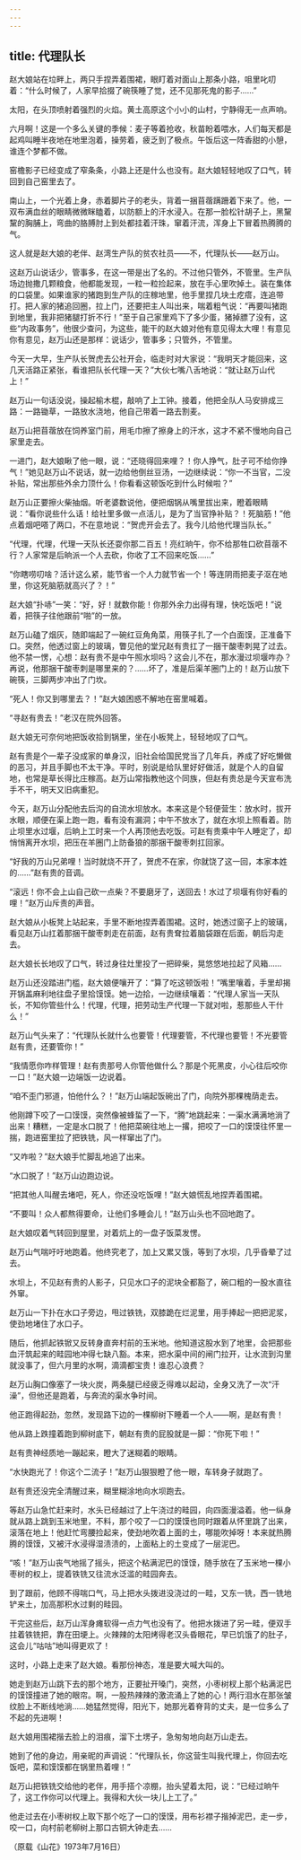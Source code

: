 ```yaml
---
---
---
```

title: 代理队长
---




赵大娘站在垃畔上，两只手捏弄着围裙，眼盯着对面山上那条小路，咀里叱叨着：“什么时候了，人家早拾掇了碗筷睡了觉，还不见那死鬼的影子……”

太阳，在头顶喷射着强烈的火焰。黄土高原这个小小的山村，宁静得无一点声响。

六月啊！这是一个多么关键的季候：麦子等着抢收，秋苗盼着喂水，人们每天都是起鸡叫睡半夜地在地里泡着，操劳着，疲乏到了极点。午饭后这一阵香甜的小憩，谁连个梦都不做。

窑檐影子已经变成了窄条条，小路上还是什么也没有。赵大娘轻轻地叹了口气，转回到自己窑里去了。

南山上，一个光着上身，赤着脚片子的老头，背着一捆苜蓿蹒跚着下来了。他，一双布满血丝的眼睛微微眯瞌着，以防额上的汗水浸入。在那一脸松针胡子上，黑黧黧的胸脯上，弯曲的胳膊肘上到处都挂着汗珠，窜着汗流，浑身上下冒着热腾腾的气。

这人就是赵大娘的老伴、赵湾生产队的贫农社员——不，代理队长——赵万山。

这赵万山说话少，管事多，在这一带是出了名的。不过他只管外，不管里。生产队场边抛撒几颗粮食，他都能发现，一粒一粒捡起来，放在手心里吹掉土。装在集体的口袋里。如果谁家的猪跑到生产队的庄稼地里，他手里捏几块土疙瘩，连追带打。把人家的猪追回圈，拉上门，还要把主人叫出来，喘着粗气说：“再要叫猪跑到地里，我非把猪腿打折不行！”至于自己家里鸡下了多少蛋，猪掉膘了没有，这些“内政事务”，他很少查问，为这些，能干的赵大娘对他有意见得太大哩！有意见你有意见，赵万山还是那样：说话少，管事多；只管外，不管里。

今天一大早，生产队长贺虎去公社开会，临走时对大家说：“我明天才能回来，这几天活路正紧张，看谁把队长代理一天？”大伙七嘴八舌地说：“就让赵万山代上！”

赵万山一句话没说，操起榆木棍，敲响了上工钟。接着，他把全队人马安排成三路：一路锄草，一路放水浇地，他自己带着一路去割麦。

赵万山把苜蓿放在饲养室门前，用毛巾擦了擦身上的汗水，这才不紧不慢地向自己家里走去。

一进门，赵大娘瞅了他一眼，说：“还晓得回来哩？！你人挣气，肚子可不给你挣气！”她见赵万山不说话，就一边给他倒丝豆汤，一边继续说：“你一不当官，二没补贴，常出那些外余力顶什么！你看看这顿饭吃到什么时候啦？”

赵万山正要擦火柴抽烟。听老婆数说他，便把烟锅从嘴里拔出来，瞪着眼睛说：“看你说些什么话！给社里多做一点活儿，是为了当官挣补贴？！死脑筋！”他点着烟吧嗒了两口，不在意地说：“贺虎开会去了。我今儿给他代理当队长。”

“代理，代理，代理一天队长还耍你那二百五！亮红晌午，你不给那牲口砍苜蓿不行？人家常是后晌派一个人去砍，你收了工不回来吃饭……”

“你瞎唠叨啥？活计这么紧，能节省一个人力就节省一个！等连阴雨把麦子沤在地里，你这死脑筋就高兴了？！”

赵大娘“扑哧”一笑：“好，好！就数你能！你那外余力出得有理，快吃饭吧！”说着，把筷子往他跟前“啪”的一放。

赵万山磕了烟灰，随即端起了一碗红豆角角菜，用筷子扎了一个白面馍，正准备下口。突然，他透过窗上的玻璃，瞥见他的堂兄赵有贵扛了一捆干酸枣刺晃了过去。他不禁一愣，心想：赵有贵不是中午照水坝吗？这会儿不在，那水漫过坝堰咋办？再说，他那捆干酸枣刺是哪里来的？……坏了，准是后渠羊圈门上的！赵万山放下碗筷，三脚两步冲出了门坎。

“死人！你又到哪里去？！”赵大娘困惑不解地在窑里喊着。

“寻赵有贵去！”老汉在院外回答。

赵大娘无可奈何地把饭收拾到锅里，坐在小板凳上，轻轻地叹了口气。

赵有贵是个一辈子没成家的单身汉，旧社会给国民党当了几年兵，养成了好吃懒做的恶习，并且手脚也不太干净。平时，别说是给队里好好做活，就是个人的自留地，也常是草长得比庄稼高。赵万山常指教他这个同族，但赵有贵总是今天宣布洗手不干，明天又旧病重犯。

今天，赵万山分配他去后沟的自流水坝放水。本来这是个轻便营生：放水时，拔开水眼，顺便在渠上跑一跑，看有没有漏洞；中午不放水了，就在水坝上照看着。防止坝里水过堰，后晌上工时来一个人再顶他去吃饭。可赵有贵乘中午人睡定了，却悄悄离开水坝，把压在羊圈门上防备狼的那捆干酸枣刺扛回家。

“好我的万山兄弟哩！当时就烧不开了，贺虎不在家，你就饶了这一回，本家本姓的……”赵有贵的音调。

“滚远！你不会上山自己砍一点柴？不要磨牙了，送回去！水过了坝堰有你好看的哩！”赵万山斥责的声音。

赵大娘从小板凳上站起来，手里不断地捏弄着围裙。这时，她透过窗子上的玻璃，看见赵万山扛着那捆干酸枣刺走在前面，赵有贵耷拉着脑袋跟在后面，朝后沟走去。

赵大娘长长地叹了口气，转过身往灶里投了一把碎柴，晃悠悠地拉起了风箱……

赵万山还没踏进门槛，赵大娘便嚷开了：“算了吃这顿饭啦！”嘴里嚷着，手里却揭开锅盖麻利地往盘子里拾馍馍。她一边拾，一边继续嚷着：“代理人家当一天队长，不知你管些什么！代理，代理，把劳动生产代理一下就对啦，惹那些人干什么！”

赵万山气头来了：“代理队长就什么也要管！代理要管，不代理也要管！不光要管赵有贵，还要管你！”

“我情愿你咋样管理！赵有贵那号人你管他做什么？那是个死黑皮，小心往后咬你一口！”赵大娘一边端饭一边说着。

“咱不歪门邪道，怕他什么？！”赵万山端起饭碗出了门，向院外那棵槐荫走去。

他刚蹲下咬了一口馍馍，突然像被蜂蜇了一下，“腾”地跳起来：一渠水满满地淌了出来！糟糕，一定是水口脱了！他把菜碗往地上一撂，把咬了一口的馍馍往怀里一揣，跑进窑里拉了把铁铣，风一样窜出了门。

“又咋啦？”赵大娘手忙脚乱地追了出来。

“水口脱了！”赵万山边跑边说。

“把其他人叫醒去堵吧，死人，你还没吃饭哩！”赵大娘慌乱地捏弄着围裙。

“不要叫！众人都熬得要命，让他们多睡会儿！”赵万山头也不回地跑了。

赵大娘叹着气转回到屋里，对着炕上的一盘子饭菜发愣。

赵万山气喘吁吁地跑着。他终究老了，加上又累又饿，等到了水坝，几乎昏晕了过去。

水坝上，不见赵有贵的人影子，只见水口子的泥块全都豁了，碗口粗的一股水直往外窜。

赵万山一下扑在水口子旁边，甩过铁铣，双膝跪在烂泥里，用手捧起一把把泥浆，使劲地堵住了水口子。

随后，他抓起铁锨又反转身直奔村前的玉米地。他知道这股水到了地里，会把那些血汗筑起来的畦园地冲得七缺八豁。本来，把水渠中间的闸门拉开，让水流到沟里就没事了，但六月里的水啊，滴滴都宝贵！谁忍心浪费？

赵万山胸口像塞了一块火炭，两条腿已经疲乏得难以起动，全身又洗了一次“汗澡”，但他还是跑着，与奔流的渠水争时间。

他正跑得起劲，忽然，发现路下边的一棵柳树下睡着一个人——啊，是赵有贵！

他从路上跌撞着跑到柳树底下，朝赵有贵的屁股就是一脚：“你死下啦！”

赵有贵神经质地一蹦起来，瞪大了迷糊着的眼睛。

“水快跑光了！你这个二流子！”赵万山狠狠瞪了他一眼，车转身子就跑了。

赵有贵还没完全清醒过来，糊里糊涂地向水坝跑去。

等赵万山急忙赶来时，水头已经越过了上午浇过的畦园，向四面漫溢着。他一纵身就从路上跳到玉米地里，不料，那个咬了一口的馍馍也同时跟着从怀里跳了出来，滚落在地上！他赶忙弯腰捡起来，使劲地吹着上面的土，哪能吹掉呀！本来就热腾腾的馍馍，又被汗水浸得湿渍渍的，上面粘上的土变成了一层泥巴。

“咳！”赵万山丧气地摇了摇头，把这个粘满泥巴的馍馍，随手放在了玉米地一棵小枣树的权上，提着铁铣又往流水泛滥的畦园奔去。

到了跟前，他顾不得喘口气，马上把水头拨进没浇过的一畦，又东一铣，西一铣地铲来土，加高那积水过剩的畦园。

干完这些后，赵万山浑身瘫软得一点力气也没有了。他把水拨进了另一畦，便双手拄着铁铣把，靠在田埂上。火辣辣的太阳烤得老汉头昏眼花，早已饥饿了的肚子，这会儿“咕咕”地叫得更欢了！

这时，小路上走来了赵大娘。看那份神态，准是要大喊大叫的。

她走到赵万山跳下去的那个地方，正要扯开嗓门，突然，小枣树杈上那个粘满泥巴的馍馍撞进了她的眼帘。啊，一股热辣辣的激流涌上了她的心！两行泪水在那张皱纹脸上不断线地淌……她猛然觉得，阳光下，她那光着脊背的丈夫，是一位多么了不起的先进啊！

赵大娘用围裙揩去脸上的泪痕，溜下土塄子，急匆匆地向赵万山走去。

她到了他的身边，用亲昵的声调说：“代理队长，你这营生叫我代理上，你回去吃饭吧，菜和馍馍都在锅里热着哩！”

赵万山把铁铣交给他的老伴，用手搭个凉棚，抬头望着太阳，说：“已经过晌午了，这工作你可以代理上。我得和大伙一块儿上工了。”

他走过去在小枣树权上取下那个吃了一口的馍馍，用布衫襟子揩掉泥巴，走一步，咬一口，向村前老柳树上那口古铜大钟走去……


（原载《山花》1973年7月16日）